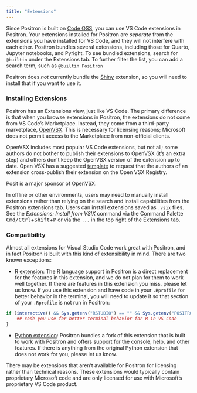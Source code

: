 ```yaml
---
title: "Extensions"
---
```


Since Positron is built on [Code OSS](https://github.com/microsoft/vscode), you can use VS Code extensions in Positron. Your extensions installed for Positron are _separate_ from the extensions you have installed for VS Code, and they will not interfere with each other. Positron bundles several extensions, including those for Quarto, Jupyter notebooks, and Pyright. To see bundled extensions, search for `@builtin` under the Extensions tab. To further filter the list, you can add a search term, such as `@builtin Positron`

:::{.callout-note}
Positron does _not_ currently bundle the [Shiny](https://open-vsx.org/extension/posit/shiny) extension, so you will need to install that if you want to use it.
:::

### Installing Extensions

Positron has an Extensions view, just like VS Code. The primary difference is that when you browse extensions in Positron, the extensions do not come from VS Code's Marketplace. Instead, they come from a third-party marketplace, [OpenVSX](https://open-vsx.org/). This is necessary for licensing reasons; Microsoft does not permit access to the Marketplace from non-official clients. 

OpenVSX includes most popular VS Code extensions, but not all; some authors do not bother to publish their extensions to OpenVSX (it's an extra step) and others don't keep the OpenVSX version of the extension up to date. Open VSX has a suggested [template](https://github.com/open-vsx/publish-extensions/blob/master/docs/external_contribution_request.md) to request that the authors of an extension cross-publish their extension on the Open VSX Registry.

Posit is a major sponsor of OpenVSX.

In offline or other environments, users may need to manually install extensions rather than relying on the search and install capabilities from the Positron extensions tab. Users can install extensions saved as `.vsix` files. See the *Extensions: Install from VSIX* command via the Command Palette <kbd>Cmd/Ctrl</kbd>+<kbd>Shift</kbd>+<kbd>P</kbd> or via the `...` in the top right of the Extensions tab.

### Compatibility

Almost all extensions for Visual Studio Code work great with Positron, and in fact Positron is built with this kind of extensibility in mind. There are two known exceptions:

-   [R extension](https://marketplace.visualstudio.com/items?itemName=REditorSupport.r): The R language support in Positron is a direct replacement for the features in this extension, and we do not plan for them to work well together. If there are features in this extension you miss, please let us know. If you use this extension and have code in your `.Rprofile` for better behavior in the terminal, you will need to update it so that section of your `.Rprofile` is not run in Positron:

```r
if (interactive() && Sys.getenv("RSTUDIO") == "" && Sys.getenv("POSITRON") == "") {
    ## code you use for better terminal behavior for R in VS Code
}
```

-   [Python extension](https://marketplace.visualstudio.com/items?itemName=ms-python.python): Positron bundles a fork of this extension that is built to work with Positron and offers support for the console, help, and other features. If there is anything from the original Python extension that does not work for you, please let us know.

There may be extensions that aren't available for Positron for licensing rather than technical reasons. These extensions would typically contain proprietary Microsoft code and are only licensed for use with Microsoft's proprietary VS Code product.
